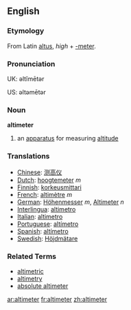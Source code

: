 ==English==
===Etymology===
From Latin [[altus]], ''high'' + [[-meter]].
===Pronunciation===
UK: əltĭmētər

US: əltəmētər
=== Noun === 

'''altimeter'''

# an [[apparatus]] for measuring [[altitude]]

=== Translations === 
*[[Chinese]]: [[测高仪]]
*[[Dutch]]: [[hoogtemeter]] ''m''
*[[Finnish]]: [[korkeusmittari]]
*[[French]]: [[altimètre]] ''m''
*[[German]]: [[Höhenmesser]] ''m'', [[Altimeter]] ''n''
*[[Interlingua]]: [[altimetro]] 
*[[Italian]]: [[altimetro]] 
*[[Portuguese]]: [[altímetro]] 
*[[Spanish]]: [[altímetro]]
*[[Swedish]]: [[Höjdmätare]]

===Related Terms===
*[[altimetric]]
*[[altimetry]]
*[[absolute altimeter]]

[[ar:altimeter]]
[[fr:altimeter]]
[[zh:altimeter]]
